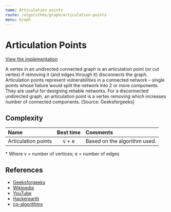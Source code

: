 ```yaml
---
name: Articulation points
route: /algorithms/graph/articulation-points
menu: Graph
---
```


# Articulation Points

[View the implementation](https://github.com/nejcm/js-algorithms/blob/master/src/algorithms/graph/articulation-points/index.ts)

A vertex in an undirected connected graph is an articulation point (or cut vertex) if
removing it (and edges through it) disconnects the graph. Articulation points represent
vulnerabilities in a connected network – single points whose failure would split the
network into 2 or more components. They are useful for designing reliable networks. For a
disconnected undirected graph, an articulation point is a vertex removing which increases
number of connected components. [Source: Geeksforgeeks]

## Complexity

| Name                | Best time | Comments                     |
| :------------------ | :-------: | :--------------------------- |
| Articulation points |   v + e   | Based on the algorithm used. |

\* Where v = number of vertices; e = number of edges

## References

- [Geeksforgeeks](https://www.geeksforgeeks.org/articulation-points-or-cut-vertices-in-a-graph/)
- [Wikipedia](https://en.wikipedia.org/wiki/Biconnected_component)
- [YouTube](https://www.youtube.com/watch?v=jFZsDDB0-vo&ab_channel=AbdulBari)
- [Hackerearth](https://www.hackerearth.com/practice/algorithms/graphs/articulation-points-and-bridges/tutorial/)
- [cp-algorithms](https://cp-algorithms.com/graph/cutpoints.html)
